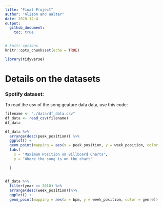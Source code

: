 ```yaml
---
title: "Final Project"
author: "Alison and Walter"
date: 2020-12-4
output:
  github_document:
    toc: true
---
```


```r
# knitr options
knitr::opts_chunk$set(echo = TRUE)
```

```r
library(tidyverse)
```

# Details on the datasets  

<!-- -------------------------------------------------- -->

### Spotify dataset: 
To read the csv of the song geature data data, use this code:

```r
filename <- "./data/df_data.csv"
df_data <- read_csv(filename)
df_data

```


```r
df_data %>% 
  arrange(desc(peak_position)) %>% 
  ggplot() + 
  geom_point(mapping = aes(x = peak_position, y = week_position, color = weeks_on_chart)) +
  labs(
    x = "Maximum Position on Billboard Charts",
    y = "Where the song is on the chart"
    
  )
  
```
```r
df_data %>% 
  filter(year == 2010) %>%
  arrange(desc(week_position))%>%
  ggplot() + 
  geom_point(mapping = aes(x = bpm, y = week_position, color = genre))

```
```r

```

